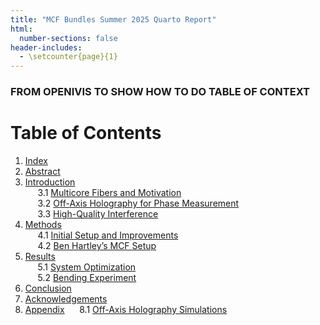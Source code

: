 ```yaml
---
title: "MCF Bundles Summer 2025 Quarto Report"
html:
  number-sections: false
header-includes:
  - \setcounter{page}{1} 
---
```

### FROM OPENIVIS TO SHOW HOW TO DO TABLE OF CONTEXT
# Table of Contents {.unnumbered}
1. [Index](index.qmd)
2. [Abstract](/sections/abstract/abstract.qmd)
3. [Introduction](/sections//introduction/introduction.qmd)  
&nbsp;&nbsp;&nbsp;&nbsp; 3.1 [Multicore Fibers and Motivation](/sections//introduction/introduction.qmd#in-vivo-imaging-systems)     
&nbsp;&nbsp;&nbsp;&nbsp; 3.2 [Off-Axis Holography for Phase Measurement](/sections//introduction/introduction.qmd#in-vivo-imaging-systems)      
&nbsp;&nbsp;&nbsp;&nbsp; 3.3 [High-Quality Interference](/sections//introduction/introduction.qmd#laser-speckle-contrast-imaging)         
4. [Methods](/sections//methods/methods.qmd)    
&nbsp;&nbsp;&nbsp;&nbsp; 4.1 [Initial Setup and Improvements](/sections/methods/methods.qmd#physical-construction)    
&nbsp;&nbsp;&nbsp;&nbsp; 4.2 [Ben Hartley's MCF Setup](/sections/methods/methods.qmd#electrical-components-and-software)        
5. [Results](/sections/results/results.qmd)    
&nbsp;&nbsp;&nbsp;&nbsp; 5.1 [System Optimization](/sections/results/results.qmd#system-verification-and-setup)    
&nbsp;&nbsp;&nbsp;&nbsp; 5.2 [Bending Experiment](/sections/results/results.qmd#flourescence-imaging)         
6. [Conclusion](/sections/conclusion/conclusion.qmd)
7. [Acknowledgements](/sections/acknowledgements/acknowledgements.qmd)
8. [Appendix](/sections/appendix/appendix.qmd)
&nbsp;&nbsp;&nbsp;&nbsp; 8.1 [Off-Axis Holography Simulations](/sections/appendix/appendix.qmd#laser-speckle-contrast-imaging)